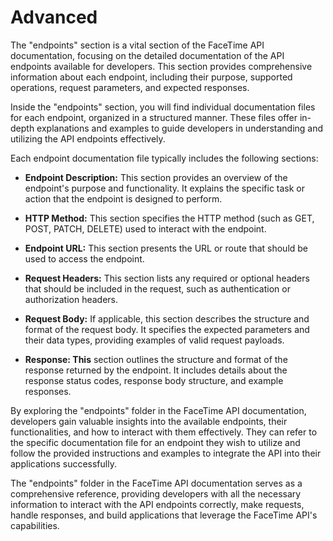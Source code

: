 # Advanced

The "endpoints" section is a vital section of the FaceTime API documentation, focusing on the detailed documentation of the API endpoints available for developers. This section provides comprehensive information about each endpoint, including their purpose, supported operations, request parameters, and expected responses.

Inside the "endpoints" section, you will find individual documentation files for each endpoint, organized in a structured manner. These files offer in-depth explanations and examples to guide developers in understanding and utilizing the API endpoints effectively.

Each endpoint documentation file typically includes the following sections:

- **Endpoint Description:** This section provides an overview of the endpoint's purpose and functionality. It explains the specific task or action that the endpoint is designed to perform.

- **HTTP Method:** This section specifies the HTTP method (such as GET, POST, PATCH, DELETE) used to interact with the endpoint.

- **Endpoint URL:** This section presents the URL or route that should be used to access the endpoint.

- **Request Headers:** This section lists any required or optional headers that should be included in the request, such as authentication or authorization headers.

- **Request Body:** If applicable, this section describes the structure and format of the request body. It specifies the expected parameters and their data types, providing examples of valid request payloads.

- **Response: This** section outlines the structure and format of the response returned by the endpoint. It includes details about the response status codes, response body structure, and example responses.

By exploring the "endpoints" folder in the FaceTime API documentation, developers gain valuable insights into the available endpoints, their functionalities, and how to interact with them effectively. They can refer to the specific documentation file for an endpoint they wish to utilize and follow the provided instructions and examples to integrate the API into their applications successfully.

The "endpoints" folder in the FaceTime API documentation serves as a comprehensive reference, providing developers with all the necessary information to interact with the API endpoints correctly, make requests, handle responses, and build applications that leverage the FaceTime API's capabilities.